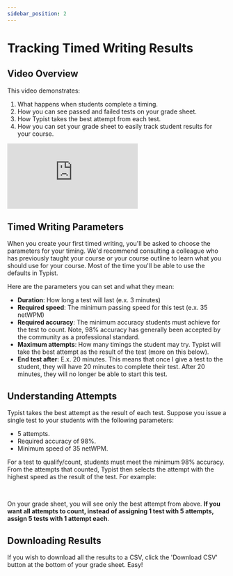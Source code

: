```yaml
---
sidebar_position: 2
---
```



# Tracking Timed Writing Results

## Video Overview

This video demonstrates:

1. What happens when students complete a timing.
2. How you can see passed and failed tests on your grade sheet.
3. How Typist takes the best attempt from each test.
4. How you can set your grade sheet to easily track student results for your course.

<div style={{ position: "relative", paddingBottom: "56.25%", height: 0 }}>
  <iframe
    src="https://www.loom.com/embed/bd3e1870f23d4aed833e7b47f907a5a6?hide_share=true&hideEmbedTopBar=true"
    frameBorder="0"
    webkitallowfullscreen="true"
    mozallowfullscreen="true"
    allowFullScreen
    style={{
      position: "absolute",
      top: 0,
      left: 0,
      width: "100%",
      height: "100%",
    }}
  ></iframe>
</div>

## Timed Writing Parameters

When you create your first timed writing, you'll be asked to choose the parameters for your timing. We'd recommend consulting a colleague who has previously taught your course or your course outline to learn what you should use for your course. Most of the time you'll be able to use the defaults in Typist.

Here are the parameters you can set and what they mean:

- **Duration**: How long a test will last (e.x. 3 minutes)
- **Required speed**: The minimum passing speed for this test (e.x. 35 netWPM)
- **Required accuracy**: The minimum accuracy students must achieve for the test to count. Note, 98% accuracy has generally been accepted by the community as a professional standard.
- **Maximum attempts**: How many timings the student may try. Typist will take the best attempt as the result of the test (more on this below).
- **End test after**: E.x. 20 minutes. This means that once I give a test to the student, they will have 20 minutes to complete their test. After 20 minutes, they will no longer be able to start this test.

## Understanding Attempts

Typist takes the best attempt as the result of each test. Suppose you issue a single test to your students with the following parameters:

- 5 attempts.
- Required accuracy of 98%.
- Minimum speed of 35 netWPM.

For a test to qualify/count, students must meet the minimum 98% accuracy. From the attempts that counted, Typist then selects the attempt with the highest speed as the result of the test. For example:

<MultipleChoice
  question={timedWritingAttempts.question}
  answerList={timedWritingAttempts.answers}
/>
<br />

On your grade sheet, you will see only the best attempt from above. **If you want all attempts to count, instead of assigning 1 test with 5 attempts, assign 5 tests with 1 attempt each**.

## Downloading Results

If you wish to download all the results to a CSV, click the 'Download CSV' button at the bottom of your grade sheet. Easy!
